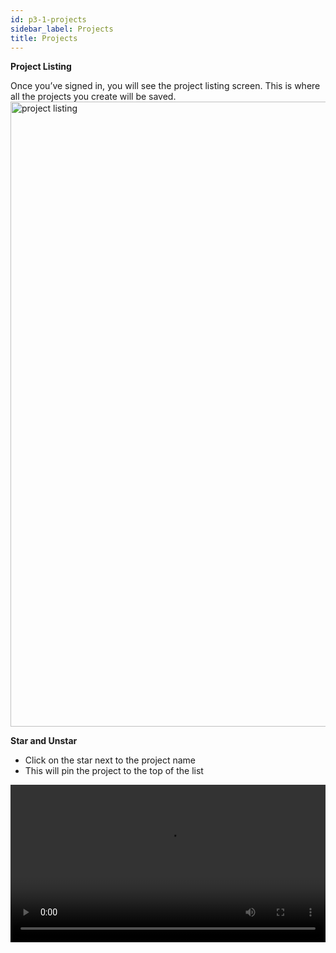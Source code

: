 ```yaml
---
id: p3-1-projects
sidebar_label: Projects
title: Projects
---
```


**Project Listing**

Once you’ve signed in, you will see the project listing screen. This is where all the projects you create will be saved. 
<img src="/AutographaV2-1-0/project-listing.png"  width="1000px" alt="project listing"/>

**Star and Unstar**
- Click on the star next to the project name 			
- This will pin the project to the top of the list
<video controls src="/assets/staring-project.mov" width="100%" type="video/mov"/>



**Searching and Sorting**

**Searching**

The user can search for the project by typing its name, flavour or language name  into the search box in the top navigation bar.

**Sorting**

The projects in Scribe can be sorted in the following ways.

- Project name (Projects are sorted alphabetically from A-Z and Z-A)
- Language name (In alphabetical order, it lists each language group)
- Flavour (It groups the same flavours together after sorting)
- Created Date (Sorts the projects from old to new and new to old, based on the date they were created.)
- Last Viewed (Organises the projects in order of last viewed to recent viewed and vice versa)

<video controls src="/assets/serachsort.mov" width="100%" type="video/mov"/>